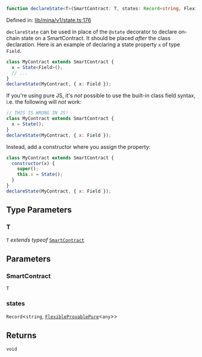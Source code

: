 ```ts
function declareState<T>(SmartContract: T, states: Record<string, FlexibleProvablePure<any>>): void;
```

Defined in: [lib/mina/v1/state.ts:176](https://github.com/o1-labs/o1js/blob/fca908c243ee8e908efacaf73a882d48759e675a/src/lib/mina/v1/state.ts#L176)

`declareState` can be used in place of the `@state` decorator to declare on-chain state on a SmartContract.
It should be placed _after_ the class declaration.
Here is an example of declaring a state property `x` of type `Field`.
```ts
class MyContract extends SmartContract {
  x = State<Field>();
  // ...
}
declareState(MyContract, { x: Field });
```

If you're using pure JS, it's _not_ possible to use the built-in class field syntax,
i.e. the following will _not_ work:

```js
// THIS IS WRONG IN JS!
class MyContract extends SmartContract {
  x = State();
}
declareState(MyContract, { x: Field });
```

Instead, add a constructor where you assign the property:
```js
class MyContract extends SmartContract {
  constructor(x) {
    super();
    this.x = State();
  }
}
declareState(MyContract, { x: Field });
```

## Type Parameters

### T

`T` *extends* *typeof* [`SmartContract`](../classes/SmartContract.mdx)

## Parameters

### SmartContract

`T`

### states

`Record`\<`string`, [`FlexibleProvablePure`](../type-aliases/FlexibleProvablePure.mdx)\<`any`\>\>

## Returns

`void`

